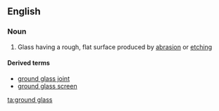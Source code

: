 ==English==

===Noun===
{{wikipedia}}
{{en-noun|sg=[[ground]] [[glass]]}}

# Glass having a rough, flat surface produced by [[abrasion]] or [[etching]]

====Derived terms====
*[[ground glass joint]]
*[[ground glass screen]]

[[ta:ground glass]]